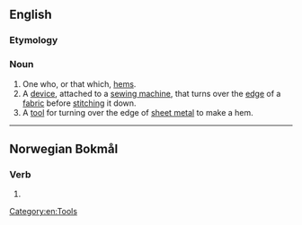 {{also|Hemmer}}
==English==

===Etymology===
{{suffix|en|hem|er}}

===Noun===
{{en-noun}}

# One who, or that which, [[hem]]s.
# A [[device]], attached to a [[sewing machine]], that turns over the [[edge]] of a [[fabric]] before [[stitch]]ing it down.
# A [[tool]] for turning over the edge of [[sheet metal]] to make a hem.

[[Category:en:Tools]]
----

==Norwegian Bokmål==

===Verb===
{{nb-verb-form}}

# {{present tense of|nb|hemme}}